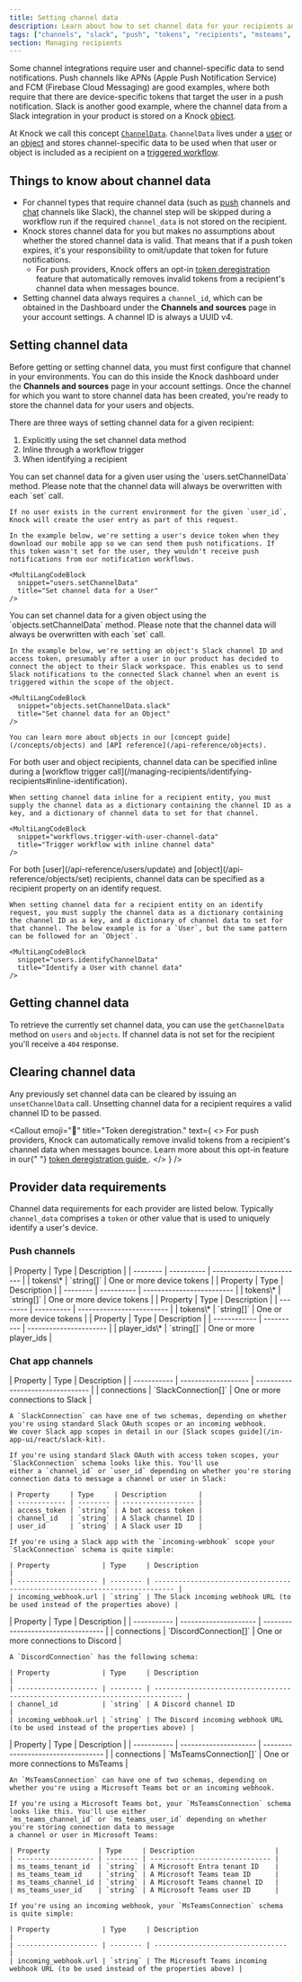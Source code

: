 ```yaml
---
title: Setting channel data
description: Learn about how to set channel data for your recipients and users to make it easy to connect recipients with push and chat channels.
tags: ["channels", "slack", "push", "tokens", "recipients", "msteams", "teams"]
section: Managing recipients
---
```


Some channel integrations require user and channel-specific data to send notifications. Push channels like APNs (Apple Push Notification Service) and FCM (Firebase Cloud Messaging) are good examples, where both require that there are device-specific tokens that target the user in a push notification. Slack is another good example, where the channel data from a Slack integration in your product is stored on a Knock [object](/concepts/objects).

At Knock we call this concept <a href="/api-reference/recipients/channel_data">`ChannelData`</a>. `ChannelData` lives under a [user](/concepts/users) or an [object](/concepts/objects) and stores channel-specific data to be used when that user or object is included as a recipient on a [triggered workflow](/send-notifications/triggering-workflows).

## Things to know about channel data

- For channel types that require channel data (such as [push](/integrations/push/overview) channels and [chat](/integrations/chat/overview) channels like Slack), the channel step will be skipped during a workflow run if the required `channel_data` is not stored on the recipient.
- Knock stores channel data for you but makes no assumptions about whether the stored channel data is valid. That means that if a push token expires, it's your responsibility to omit/update that token for future notifications.
  - For push providers, Knock offers an opt-in [token deregistration](/integrations/push/token-deregistration) feature that automatically removes invalid tokens from a recipient's channel data when messages bounce.
- Setting channel data always requires a `channel_id`, which can be obtained in the Dashboard under the **Channels and sources** page in your account settings. A channel ID is always a UUID v4.

## Setting channel data

Before getting or setting channel data, you must first configure that channel in your environments. You can do this inside the Knock dashboard under the **Channels and sources** page in your account settings. Once the channel for which you want to store channel data has been created, you're ready to store the channel data for your users and objects.

There are three ways of setting channel data for a given recipient:

1. Explicitly using the set channel data method
2. Inline through a workflow trigger
3. When identifying a recipient

<AccordionGroup>
  <Accordion title="Explicitly setting for Users">
    You can set channel data for a given user using the `users.setChannelData` method. Please note that the channel data will always be overwritten with each `set` call.

    If no user exists in the current environment for the given `user_id`, Knock will create the user entry as part of this request.

    In the example below, we're setting a user's device token when they download our mobile app so we can send them push notifications. If this token wasn't set for the user, they wouldn't receive push notifications from our notification workflows.

    <MultiLangCodeBlock
      snippet="users.setChannelData"
      title="Set channel data for a User"
    />

  </Accordion>
  <Accordion title="Explicitly setting for Objects">
    You can set channel data for a given object using the `objects.setChannelData` method. Please note that the channel data will always be overwritten with each `set` call.

    In the example below, we're setting an object's Slack channel ID and access token, presumably after a user in our product has decided to connect the object to their Slack workspace. This enables us to send Slack notifications to the connected Slack channel when an event is triggered within the scope of the object.

    <MultiLangCodeBlock
      snippet="objects.setChannelData.slack"
      title="Set channel data for an Object"
    />

    You can learn more about objects in our [concept guide](/concepts/objects) and [API reference](/api-reference/objects).

  </Accordion>
  <Accordion title="Setting channel data inline">
    For both user and object recipients, channel data can be specified inline during a [workflow trigger call](/managing-recipients/identifying-recipients#inline-identification).

    When setting channel data inline for a recipient entity, you must supply the channel data as a dictionary containing the channel ID as a key, and a dictionary of channel data to set for that channel.

    <MultiLangCodeBlock
      snippet="workflows.trigger-with-user-channel-data"
      title="Trigger workflow with inline channel data"
    />

  </Accordion>
  <Accordion title="Setting channel data on an identify request">
    For both [user](/api-reference/users/update) and [object](/api-reference/objects/set) recipients, channel data can be specified as a recipient property on an identify request.

    When setting channel data for a recipient entity on an identify request, you must supply the channel data as a dictionary containing the channel ID as a key, and a dictionary of channel data to set for that channel. The below example is for a `User`, but the same pattern can be followed for an `Object`.

    <MultiLangCodeBlock
      snippet="users.identifyChannelData"
      title="Identify a User with channel data"
    />

  </Accordion>
</AccordionGroup>

## Getting channel data

To retrieve the currently set channel data, you can use the `getChannelData` method on `users` and `objects`. If
channel data is not set for the recipient you'll receive a `404` response.

<AccordionGroup>
  <Accordion title="Getting channel data for a User">
    <MultiLangCodeBlock
      snippet="users.getChannelData"
      title="Get channel data for a User"
    />
  </Accordion>
  <Accordion title="Getting channel data for an Object">
    <MultiLangCodeBlock
      snippet="objects.getChannelData"
      title="Get channel data for an Object"
    />
  </Accordion>
</AccordionGroup>

## Clearing channel data

Any previously set channel data can be cleared by issuing an `unsetChannelData` call. Unsetting channel data for a recipient requires a valid channel ID to be passed.

<Callout
  emoji="🔁"
  title="Token deregistration."
  text={
    <>
      For push providers, Knock can automatically remove invalid tokens from a
      recipient's channel data when messages bounce. Learn more about this
      opt-in feature in our{" "}
      <a href="/integrations/push/token-deregistration">
        token deregistration guide
      </a>
      .
    </>
  }
/>

<AccordionGroup>
  <Accordion title="Unset channel data for a User">
    <MultiLangCodeBlock
      snippet="users.unsetChannelData"
      title="Unset channel data for a User"
    />
  </Accordion>
  <Accordion title="Unset channel data for an Object">
    <MultiLangCodeBlock
      snippet="objects.unsetChannelData"
      title="Unset channel data for an Object"
    />
  </Accordion>
</AccordionGroup>

## Provider data requirements

Channel data requirements for each provider are listed below. Typically `channel_data` comprises a `token` or other value that is used to uniquely identify a user's device.

### Push channels

<AccordionGroup>
  <Accordion title ="APNs (Apple Push Notification Service)">
    | Property | Type       | Description               |
    | -------- | ---------- | ------------------------- |
    | tokens\* | `string[]` | One or more device tokens |

  </Accordion>
  <Accordion title ="FCM (Firebase Cloud Messaging)">
    | Property | Type       | Description               |
    | -------- | ---------- | ------------------------- |
    | tokens\* | `string[]` | One or more device tokens |

  </Accordion>
  <Accordion title ="Expo">
    | Property | Type       | Description               |
    | -------- | ---------- | ------------------------- |
    | tokens\* | `string[]` | One or more device tokens |

  </Accordion>
  <Accordion title ="OneSignal">
    | Property     | Type       | Description            |
    | ------------ | ---------- | ---------------------- |
    | player_ids\* | `string[]` | One or more player_ids |

  </Accordion>
</AccordionGroup>

### Chat app channels

<AccordionGroup>
  <Accordion title ="Slack">
    | Property    | Type                | Description                      |
    | ----------- | ------------------- | -------------------------------- |
    | connections | `SlackConnection[]` | One or more connections to Slack |

    A `SlackConnection` can have one of two schemas, depending on whether you're using standard Slack OAuth scopes or an incoming webhook.
    We cover Slack app scopes in detail in our [Slack scopes guide](/in-app-ui/react/slack-kit).

    If you're using standard Slack OAuth with access token scopes, your `SlackConnection` schema looks like this. You'll use
    either a `channel_id` or `user_id` depending on whether you're storing connection data to message a channel or user in Slack:

    | Property     | Type     | Description        |
    | ------------ | -------- | ------------------ |
    | access_token | `string` | A bot access token |
    | channel_id   | `string` | A Slack channel ID |
    | user_id      | `string` | A Slack user ID    |

    If you're using a Slack app with the `incoming-webhook` scope your `SlackConnection` schema is quite simple:

    | Property             | Type     | Description                                                                 |
    | -------------------- | -------- | --------------------------------------------------------------------------- |
    | incoming_webhook.url | `string` | The Slack incoming webhook URL (to be used instead of the properties above) |

  </Accordion>
  <Accordion title ="Discord">
    | Property    | Type                  | Description                        |
    | ----------- | --------------------- | ---------------------------------- |
    | connections | `DiscordConnection[]` | One or more connections to Discord |

    A `DiscordConnection` has the following schema:

    | Property             | Type     | Description                                                                   |
    | -------------------- | -------- | ----------------------------------------------------------------------------- |
    | channel_id           | `string` | A Discord channel ID                                                          |
    | incoming_webhook.url | `string` | The Discord incoming webhook URL (to be used instead of the properties above) |

  </Accordion>
  <Accordion title ="Microsoft Teams">
    | Property    | Type                  | Description                        |
    | ----------- | --------------------- | ---------------------------------- |
    | connections | `MsTeamsConnection[]` | One or more connections to MsTeams |

    An `MsTeamsConnection` can have one of two schemas, depending on whether you're using a Microsoft Teams bot or an incoming webhook.

    If you're using a Microsoft Teams bot, your `MsTeamsConnection` schema looks like this. You'll use either
    `ms_teams_channel_id` or `ms_teams_user_id` depending on whether you're storing connection data to message
    a channel or user in Microsoft Teams:

    | Property            | Type     | Description                    |
    | ------------------- | -------- | ------------------------------ |
    | ms_teams_tenant_id  | `string` | A Microsoft Entra tenant ID    |
    | ms_teams_team_id    | `string` | A Microsoft Teams team ID      |
    | ms_teams_channel_id | `string` | A Microsoft Teams channel ID   |
    | ms_teams_user_id    | `string` | A Microsoft Teams user ID      |

    If you're using an incoming webhook, your `MsTeamsConnection` schema is quite simple:

    | Property             | Type     | Description                       |
    | -------------------- | -------- | --------------------------------- |
    | incoming_webhook.url | `string` | The Microsoft Teams incoming webhook URL (to be used instead of the properties above) |

  </Accordion>
</AccordionGroup>

